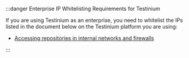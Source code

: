 :::danger Enterprise IP Whitelisting Requirements for Testinium

If you are using Testinium as an enterprise, you need to whitelist the IPs listed in the document below on the Testinium platform you are using:

- [Accessing repositories in internal networks and firewalls](/build/manage-the-connections/accessing-repositories-in-internal-networks-firewalls)

:::